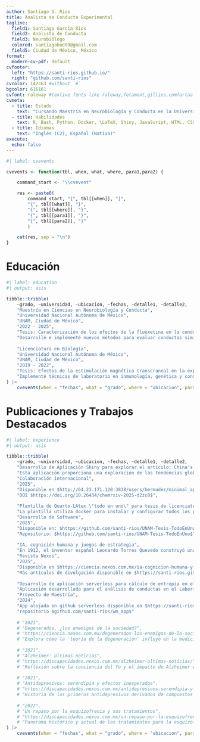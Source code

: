 ```yaml
---
author: Santiago G. Rios
title: Analista de Conducta Experimental
tagline: 
  field1: Santiago Garcia Rios
  field2: Analista de Conducta
  field3: Neurobiólogo
  colored: santiagoboo99@gmail.com
  field5: Ciudad de México, México
format:
  modern-cv-pdf: default
cvfooter:
  left: "https://santi-rios.github.io/"
  right: "github.com/santi-rios"
cvcolor: 142c63 #without `#`
bgcolor: 616161
cvfont: raleway #texlive fonts like raleway,fetamont,gillius,comfortaa
cvmeta:
  - title: Estado
    text: "Cursando Maestría en Neurobiología y Conducta en la Universidad Nacional Autónoma de México (UNAM)"
  - title: Habilidades
    text: R, Bash, Python, Docker, \LaTeX, Shiny, JavaScript, HTML, CSS, Markdown, SQL, webAssembly
  - title: Idiomas
    text: "Inglés (C2), Español (Nativo)"
execute:
  echo: false
---
```


```r
#| label: cvevents

cvevents <- function(tbl, when, what, where, para1,para2) {

    command_start <- "\\cvevent"

    res <- paste0(
        command_start, "{", tbl[[when]], "}", 
        "{", tbl[[what]], "}",
        "{", tbl[[where]], "}",
        "{", tbl[[para1]], "}",
        "{", tbl[[para2]], "}"
        )

    cat(res, sep = "\n")
}
```

# Educación

```r
#| label: education
#| output: asis

tibble::tribble(
    ~grado, ~universidad, ~ubicacion, ~fechas, ~detalle1, ~detalle2,
    "Maestría en Ciencias en Neurobiología y Conducta", 
    "Universidad Nacional Autónoma de México", 
    "UNAM, Ciudad de México", 
    "2022 - 2025", 
    "Tesis: Caracterización de los efectos de la fluoxetina en la conducta y el aprendizaje espacial en un modelo de estrés leve en ratones", 
    "Desarrollé e implementé nuevos métodos para evaluar conductas similares a la depresión y cognición usando R via WebAssembly en computación serverless",
    
    "Licenciatura en Biología", 
    "Universidad Nacional Autónoma de México", 
    "UNAM, Ciudad de México", 
    "2019 - 2022", 
    "Tesis: Efectos de la estimulación magnética transcraneal en la expresión de receptores cannabinoides en un modelo de lesión cerebral en ratas", 
    "Implementé técnicas de laboratorio en inmunología, genética y conducta"
) |>
    cvevents(when = "fechas", what = "grado", where = "ubicacion", para1 = "detalle1", para2 = "detalle2")


```

# Publicaciones y Trabajos Destacados

```r
#| label: experience
#| output: asis

tibble::tribble(
    ~grado, ~universidad, ~ubicacion, ~fechas, ~detalle1, ~detalle2,
    "Desarrollo de Aplicación Shiny para explorar el artículo: China's rise in the chemical space and the decline of US influence", 
    "Esta aplicación proporciona una exploración de las tendencias globales en investigación química. Construida para profundidad técnica y experiencia de usuario.",
    "Colaboración internacional",
    "2025",
    "Disponible en $http://64.23.171.120:3838/users/bermudez/minimal_app/$ ",
    "DOI $https://doi.org/10.26434/chemrxiv-2025-d2zc8$",
    
    "Plantilla de Quarto-LAtex \"todo en uno\" para tesis de licenciatura, maestría o doctorado",
    "La plantilla utiliza docker para instalar y configurar todos los paquetes necesarios para compilar la tesis SIN necesidad de instalar nada en tu computadora (más allá de docker).",
    "Desarrollo de Software",
    "2025",
    "Disponible en: $https://github.com/santi-rios/UNAM-Tesis-TodoEnUno$",
    "Repositorio: $https://github.com/santi-rios/UNAM-Tesis-TodoEnUno$",
    
    "IA, cognición humana y juegos de estrategia",
    "En 1912, el inventor español Leonardo Torres Quevedo construyó una máquina autómata capaz de jugar ajedrez y vencer a sus contrincantes de carne y hueso, conocida como El ajedrecista...",
    "Revista Nexos",
    "2025",
    "Disponible en $https://ciencia.nexos.com.mx/ia-cognicion-humana-y-juegos-de-estrategia/$",
    "Más artículos de divulgación disponible en $https://santi-rios.github.io/publications/$",
    
    "Desarrollo de aplicación serverless para cálculo de entropia en el Laberinto Acuático de Morris",
    "Aplicación desarrollada para el análisis de conductas en el Laberinto Acuático de Morris en R y Shiny con tecnología serverless para el cálculo de entropía de Shannon.",
    "Proyecto de Maestría",
    "2024",
    "App alojada en github serverless disponible en $https://santi-rios.github.io/maestria_app_water_maze/$",
    "repositorio $github.com/santi-rios/wm_app$"
    
    # "2021",
    # "Degenerados, ¿los enemigos de la sociedad?",
    # "https://ciencia.nexos.com.mx/degenerados-los-enemigos-de-la-sociedad/",
    # "Explora cómo la 'teoría de la degeneración' influyó en la medicina, psiquiatría y biología evolutiva.",
    
    # "2021",
    # "Alzheimer: últimas noticias",
    # "https://discapacidades.nexos.com.mx/alzheimer-ultimas-noticias/",
    # "Reflexión sobre la conciencia del Yo y el impacto de Alzheimer en la identidad personal.",
    
    # "2021",
    # "Antidepresivos: serendipia y efectos inesperados",
    # "https://discapacidades.nexos.com.mx/antidepresivos-serendipia-y-efectos-inesperados/",
    # "Historia de los primeros antidepresivos derivados de compuestos bélicos reutilizados.",
    
    # "2022",
    # "Un repaso por la esquizofrenia y sus tratamientos",
    # "https://discapacidades.nexos.com.mx/un-repaso-por-la-esquizofrenia-y-sus-tratamientos/",
    # "Panorama histórico y actual de los tratamientos para la esquizofrenia en México."
) |>
    cvevents(when = "fechas", what = "grado", where = "ubicacion", para1 = "detalle1", para2 = "detalle2")

```